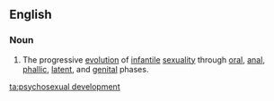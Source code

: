 ==English==

===Noun===
{{wikipedia}}
{{en-noun|head=[[psychosexual]] [[development]]|-}}

# {{lb|en|psychology}} The progressive [[evolution]] of [[infantile]] [[sexuality]] through [[oral]], [[anal]], [[phallic]], [[latent]], and [[genital]] phases.

[[ta:psychosexual development]]